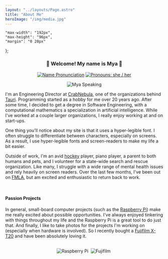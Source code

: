 ```yaml
---
layout: "../layouts/Page.astro"
title: "About Me"
heroImage: "/img/media.jpg"
---
```


    "max-width": "192px",
    "max-height": "96px",
    "margin": "0 20px"
};

<div align="center">

### 👋 Welcome! My name is Mya 👋

[![Name Pronunciation][]](https://www.google.com/search?q=pronunciation+maya)
[![Pronouns: she / her][]](https://pronoun.is/she)

[Name Pronunciation]: https://img.shields.io/badge/Pronunciation%20%F0%9F%94%88-mai·uh-pink?style=for-the-badge&labelColor=silver
[Pronouns: she / her]: https://img.shields.io/badge/Pronouns-she%2Fher-pink?style=for-the-badge&labelColor=silver

![Mya Speaking](/img/media.jpg)

</div>

I'm an Engineering Director at [CrabNebula][], one of the organizations behind [Tauri][]. Programming started as a hobby
for me over 20 years ago. After some time, I decided to get a degree in Software Engineering, with a computational
mathematics a specialization in artificial intelligence. While I've worked at a couple larger organizations, I really
enjoy working at and on start-ups.

One thing you'll notice about my site is that it uses a hyper-legible font. I often struggle to differentiate between
characters, especially on screens. As a result, I use hyper-legible fonts and screen-readers to make my life a bit
easier.

Outside of work, I'm an avid [hockey][] player, piano player, a parent to both humans and pets, and I volunteer for a
state-wide search and rescue organization. Like many, I struggle with a wide range of mental health issues and rely
heavily on screen readers. Over the last few months, I've been out on [FMLA][], but am excited and enthusiastic to
return back to work.

[CrabNebula]: https://crabnebula.dev
[Tauri]: https://tauri.app/
[hockey]: /hockey
[FMLA]: https://www.dol.gov/agencies/whd/fmla

<br/>

#### Passion Projects

[Raspberry Pi]: https://raspberrypi.com
[Fujifilm X-T20]: https://a.co/d/10mKXwR

In general, small-board computer projects (such as the [Raspberry Pi][]) make me really excited about possible
opportunities. I've always enjoyed tinkering with things throughout my life and the Raspberry Pi is a great tool to do
just that. And finally, I like to take photos for the projects I'm working on (especially when hardware is involved). So
I recently bought a [Fujifilm X-T20][] and have been absolutely loving it.

<br/>
<div align="center">
<img style={dimensions} alt="Raspberry Pi" title="Raspberry Pi" src="https://cdn.jsdelivr.net/gh/devicons/devicon@latest/icons/raspberrypi/raspberrypi-original.svg" />&nbsp;
<img style={dimensions} alt="Fujifilm" title="Fujifilm" src="https://simpleicons.org/icons/fujifilm.svg" />&nbsp;
</div>
<br/>
<br/>
